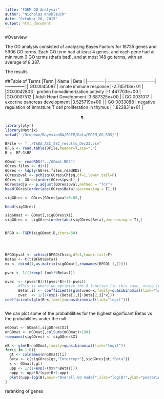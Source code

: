 ```yaml
---
title: "FGEM GO Analysis"
author: "Nicholas Knoblauch"
date: "October 20, 2015"
output: html_document
---
```


#Overview

The GO analysis consisted of analyzing Bayes Factors for 18735 genes and 5906 GO terms.  Each GO term had at least 4 genes, and each gene had at minimum 0 GO terms (that's bad), and at most 148 go terms, with an average of 8.387.

The results 

##Table of Terms
|Term        | Name                              | Beta         |
|------------|-----------------------------------|--------------|
| GO:0045087 |  innate immune response           |-2.745113e+01 |
|GO:0042803  | protein homodimerization activity |-1.447703e+00 | 
|GO:0007512  | Adult Heart Development           |3.687325e+00  |
| GO:0031017 |  exocrine pancreas development    |3.525719e+00  |
| GO:0033088 | negative regulation of immature T cell proliferation in thymus | 1.822831e+01 |

$$\boldsymbol{\eta}$$


```r
library(plyr)
library(Matrix)
setwd("~/Dropbox/BayesianDA/FGEM/Data/FGEM_GO_RDS/")

BFile <- "../TADA_ASC_SSC_results_Dec23.csv"
BF.G <- read.table(BFile,header=T,sep=",")
B <- BF.G$BF

GOmat <- readRDS("../GOmat.RDS")
GOres.files <- dir()
GOres <- ldply(GOres.files,readRDS)
GOres$pval <- pchisq(GOres$Chisq,df=1,lower.tail=F)
GOres <- GOres[order(GOres$pval),]
GOres$adjp <- p.adjust(GOres$pval,method = "fdr")
head(GOres[order(abs(GOres$Beta),decreasing = T),])

sigGOres <- GOres[GOres$pval<0.05,]

head(sigGOres)

sigGOmat <- GOmat[,sigGOres$X1]
sigGOres <- sigGOres[order(abs(sigGOres$Beta),decreasing = T),]


BFGO <- FGEM(sigGOmat,B,iters=50)




BFGO$pval <- pchisq(BFGO$Chisq,df=1,lower.tail=F)
Betas <- t(t(BFGO$Beta))
mx <- cbind(1,as.matrix(sigGOmat[,rownames(BFGO[-1,])]))

pvec <- 1/(1+exp(-(mx%*%Betas)))

uvec  <- (pvec*B)/((pvec*B)+(1-pvec))
      #This is where we optimize the Q function (in this case, using logistic regression)
      Beta[,i] <- coefficients(glm(uvec~x,family=quasibinomial(link="logit")))
      pvec  <- 1/(1+exp(-(Beta[1,i]+Beta[2,i]*x)))
coefficients(glm(B~x,family=quasibinomial(link="logit")))



```


We can plot some of the probablilities for the highest significant Betas vs the probabilities under the null


```r

nGOmat <- GOmat[,sigGOres$X1]
nnGOmat <- nGOmat[,colSums(nGOmat)>100]
rownames(sigGOres) <- sigGOres$X1

nB <- glm(B~nnGOmat,family=quasibinomial(link="logit"))
for(i in 1:6){
  gt <- colnames(nnGOmat)[i]
  Beta <- c(sigGOres[gt,"Intercept"],sigGOres[gt,"Beta"])
  x <- GOmat[,gt]
  upp <- 1/(1+exp(-(mx%*%Betas)))
  nupp <- upp*B/(upp*B+1-upp)
  plot(nupp~log(B),main="Overall GO model",xlab="log(B)",ylab="posterior")
}
```

reranking of genes

